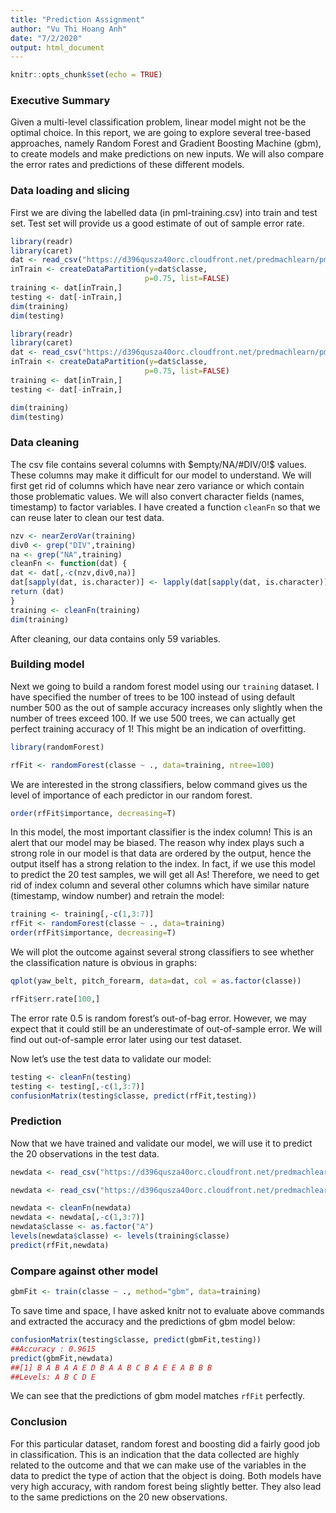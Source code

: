 ```yaml
---
title: "Prediction Assignment"
author: "Vu Thi Hoang Anh"
date: "7/2/2020"
output: html_document
---
```


```r
knitr::opts_chunk$set(echo = TRUE)
```

### Executive Summary

Given a multi-level classification problem, linear model might not be the optimal choice. In this report, we are going to explore several tree-based approaches, namely Random Forest and Gradient Boosting Machine (gbm), to create models and make predictions on new inputs. We will also compare the error rates and predictions of these different models.

### Data loading and slicing

First we are diving the labelled data (in pml-training.csv) into train and test set. Test set will provide us a good estimate of out of sample error rate.

```r
library(readr)
library(caret)
dat <- read_csv("https://d396qusza40orc.cloudfront.net/predmachlearn/pml-training.csv")
inTrain <- createDataPartition(y=dat$classe,
                              p=0.75, list=FALSE)
training <- dat[inTrain,]
testing <- dat[-inTrain,]
dim(training)
dim(testing)
```

```r
library(readr)
library(caret)
dat <- read_csv("https://d396qusza40orc.cloudfront.net/predmachlearn/pml-training.csv")
inTrain <- createDataPartition(y=dat$classe,
                              p=0.75, list=FALSE)
training <- dat[inTrain,]
testing <- dat[-inTrain,]
```

```r
dim(training)
dim(testing)
```
### Data cleaning

The csv file contains several columns with $empty/NA/#DIV/0!$ values. These columns may make it difficult for our model to understand. We will first get rid of columns which have near zero variance or which contain those problematic values.
We will also convert character fields (names, timestamp) to factor variables.
I have created a function `cleanFn` so that we can reuse later to clean our test data. 
```r
nzv <- nearZeroVar(training)
div0 <- grep("DIV",training)
na <- grep("NA",training)
cleanFn <- function(dat) {
dat <- dat[,-c(nzv,div0,na)]
dat[sapply(dat, is.character)] <- lapply(dat[sapply(dat, is.character)], as.factor)
return (dat)
}
training <- cleanFn(training)
dim(training)
```

After cleaning, our data contains only 59 variables.

### Building model

Next we going to build a random forest model using our `training` dataset. 
I have specified the number of trees to be 100 instead of using default number 500 as the out of sample accuracy increases only slightly when the number of trees exceed 100. If we use 500 trees, we can actually get perfect training accuracy of 1! This might be an indication of overfitting.

```r
library(randomForest)
```

```r
rfFit <- randomForest(classe ~ ., data=training, ntree=100)
```

We are interested in the strong classifiers, below command gives us the level of importance of each predictor in our random forest.  

```r
order(rfFit$importance, decreasing=T)
```

In this model, the most important classifier is the index column! This is an alert that our model may be biased. The reason why index plays such a strong role in our model is that data are ordered by the output, hence the output itself has a strong relation to the index. In fact, if we use this model to predict the 20 test samples, we will get all As!
Therefore, we need to get rid of index column and several other columns which have similar nature (timestamp, window number) and retrain the model:

```r
training <- training[,-c(1,3:7)]
rfFit <- randomForest(classe ~ ., data=training)
order(rfFit$importance, decreasing=T)
```

We will plot the outcome against several strong classifiers to see whether the classification nature is obvious in graphs:
```r
qplot(yaw_belt, pitch_forearm, data=dat, col = as.factor(classe))
```

```r
rfFit$err.rate[100,]
```

The error rate $0.5%$ is random forest's out-of-bag error. However, we may expect that it could still be an underestimate of out-of-sample error. We will find out out-of-sample error later using our test dataset. 


Now let's use the test data to validate our model:

```r
testing <- cleanFn(testing)
testing <- testing[,-c(1,3:7)]
confusionMatrix(testing$classe, predict(rfFit,testing))
```

### Prediction

Now that we have trained and validate our model, we will use it to predict the 20 observations in the test data. 
```r
newdata <- read_csv("https://d396qusza40orc.cloudfront.net/predmachlearn/pml-testing.csv")
```

```r
newdata <- read_csv("https://d396qusza40orc.cloudfront.net/predmachlearn/pml-testing.csv")
```

```r
newdata <- cleanFn(newdata)
newdata <- newdata[,-c(1,3:7)]
newdata$classe <- as.factor("A")
levels(newdata$classe) <- levels(training$classe)
predict(rfFit,newdata)
```

### Compare against other model

```r
gbmFit <- train(classe ~ ., method="gbm", data=training)
```

To save time and space, I have asked knitr not to evaluate above commands and extracted the accuracy and the predictions of gbm model below: 

```r
confusionMatrix(testing$classe, predict(gbmFit,testing))
##Accuracy : 0.9615 
predict(gbmFit,newdata)
##[1] B A B A A E D B A A B C B A E E A B B B
##Levels: A B C D E
```

We can see that the predictions of gbm model matches `rfFit` perfectly. 

### Conclusion

For this particular dataset, random forest and boosting did a fairly good job in classification. This is an indication that the data collected are highly related to the outcome and that we can make use of the variables in the data to predict the type of action that the object is doing. Both models have very high accuracy, with random forest being slightly better. They also lead to the same predictions on the 20 new observations.  